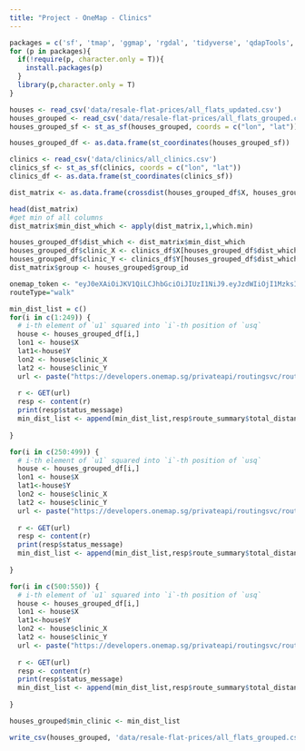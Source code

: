 ```yaml
---
title: "Project - OneMap - Clinics"
---
```


```r
packages = c('sf', 'tmap', 'ggmap', 'rgdal', 'tidyverse', 'qdapTools', 'spatstat', 'readr', 'httr')
for (p in packages){ 
  if(!require(p, character.only = T)){
    install.packages(p) 
  }
  library(p,character.only = T) 
}
```


```r
houses <- read_csv('data/resale-flat-prices/all_flats_updated.csv')
houses_grouped <- read_csv('data/resale-flat-prices/all_flats_grouped.csv')
houses_grouped_sf <- st_as_sf(houses_grouped, coords = c("lon", "lat"))

houses_grouped_df <- as.data.frame(st_coordinates(houses_grouped_sf))
```

```r
clinics <- read_csv('data/clinics/all_clinics.csv')
clinics_sf <- st_as_sf(clinics, coords = c("lon", "lat"))
clinics_df <- as.data.frame(st_coordinates(clinics_sf))
```

```r
dist_matrix <- as.data.frame(crossdist(houses_grouped_df$X, houses_grouped_df$Y, clinics_df$X, clinics_df$Y))

head(dist_matrix)
#get min of all columns
dist_matrix$min_dist_which <- apply(dist_matrix,1,which.min)

houses_grouped_df$dist_which <- dist_matrix$min_dist_which
houses_grouped_df$clinic_X <- clinics_df$X[houses_grouped_df$dist_which]
houses_grouped_df$clinic_Y <- clinics_df$Y[houses_grouped_df$dist_which]
dist_matrix$group <- houses_grouped$group_id
```

```r
onemap_token <- "eyJ0eXAiOiJKV1QiLCJhbGciOiJIUzI1NiJ9.eyJzdWIiOjI1MzksInVzZXJfaWQiOjI1MzksImVtYWlsIjoic2h1YmhhbXAuMjAxNkBzaXMuc211LmVkdS5zZyIsImZvcmV2ZXIiOmZhbHNlLCJpc3MiOiJodHRwOlwvXC9vbTIuZGZlLm9uZW1hcC5zZ1wvYXBpXC92MlwvdXNlclwvc2Vzc2lvbiIsImlhdCI6MTU1MzY3MDI5OCwiZXhwIjoxNTU0MTAyMjk4LCJuYmYiOjE1NTM2NzAyOTgsImp0aSI6Ijk0NGJhZDJiMTk4ZjdiZjZiZWIyMTJiNTEyMGQ0YWQzIn0.XmU76Eghfs1ZhzkN5BuAasmAP1MH2ntBDxK1TC12YHg"
routeType="walk"
```

```r
min_dist_list = c()
for(i in c(1:249)) {
  # i-th element of `u1` squared into `i`-th position of `usq`
  house <- houses_grouped_df[i,]
  lon1 <- house$X
  lat1<-house$Y
  lon2 <- house$clinic_X
  lat2 <- house$clinic_Y
  url <- paste("https://developers.onemap.sg/privateapi/routingsvc/route?start=",lat1,",",lon1,"&end=",lat2,",",lon2,"&routeType=",routeType,"&token=",onemap_token, sep="")
     
  r <- GET(url)
  resp <- content(r)
  print(resp$status_message)
  min_dist_list <- append(min_dist_list,resp$route_summary$total_distance)
     
}
```

```r
for(i in c(250:499)) {
  # i-th element of `u1` squared into `i`-th position of `usq`
  house <- houses_grouped_df[i,]
  lon1 <- house$X
  lat1<-house$Y
  lon2 <- house$clinic_X
  lat2 <- house$clinic_Y
  url <- paste("https://developers.onemap.sg/privateapi/routingsvc/route?start=",lat1,",",lon1,"&end=",lat2,",",lon2,"&routeType=",routeType,"&token=",onemap_token, sep="")
     
  r <- GET(url)
  resp <- content(r)
  print(resp$status_message)
  min_dist_list <- append(min_dist_list,resp$route_summary$total_distance)
     
}
```

```r
for(i in c(500:550)) {
  # i-th element of `u1` squared into `i`-th position of `usq`
  house <- houses_grouped_df[i,]
  lon1 <- house$X
  lat1<-house$Y
  lon2 <- house$clinic_X
  lat2 <- house$clinic_Y
  url <- paste("https://developers.onemap.sg/privateapi/routingsvc/route?start=",lat1,",",lon1,"&end=",lat2,",",lon2,"&routeType=",routeType,"&token=",onemap_token, sep="")
     
  r <- GET(url)
  resp <- content(r)
  print(resp$status_message)
  min_dist_list <- append(min_dist_list,resp$route_summary$total_distance)
     
}
```

```r
houses_grouped$min_clinic <- min_dist_list
```


```r
write_csv(houses_grouped, 'data/resale-flat-prices/all_flats_grouped.csv')
```

```r

```

```r

```

```r

```

```r

```

```r

```


```r

```

```r

```

```r

```

```r

```

```r

```

```r

```


```r

```

```r

```

```r

```

```r

```

```r

```

```r

```


```r

```

```r

```

```r

```

```r

```

```r

```

```r

```


```r

```

```r

```

```r

```


